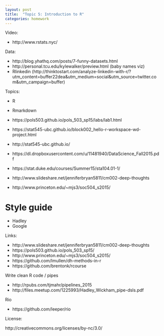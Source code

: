 ```yaml
---
layout: post
title:  "Topic 5: Introduction to R"
categories: homework
---
```


Video:

- http://www.rstats.nyc/

Data:

- http://blog.yhathq.com/posts/7-funny-datasets.html
- http://personal.tcu.edu/kylewalker/preview.html (baby names viz)
- Rlinkedin (http://thinktostart.com/analyze-linkedin-with-r/?utm_content=buffer22dea&utm_medium=social&utm_source=twitter.com&utm_campaign=buffer)

Topics:

- R
- Rmarkdown
- https://pols503.github.io/pols_503_sp15/labs/lab1.html
- https://stat545-ubc.github.io/block002_hello-r-workspace-wd-project.html
- http://stat545-ubc.github.io/
- https://dl.dropboxusercontent.com/u/11481940/DataScience_Fall2015.pdf
- https://stat.duke.edu/courses/Summer15/sta104.01-1/
- http://www.slideshare.net/jenniferbryan5811/cm002-deep-thoughts

- http://www.princeton.edu/~mjs3/soc504_s2015/

# Style guide

- Hadley
- Google

Links:

- http://www.slideshare.net/jenniferbryan5811/cm002-deep-thoughts
- https://pols503.github.io/pols_503_sp15/
- http://www.princeton.edu/~mjs3/soc504_s2015/
- https://github.com/lmullen/dh-methods-in-r
- https://github.com/brentonk/rcourse

Write clean R code / pipes

- http://rpubs.com/tjmahr/pipelines_2015
- http://files.meetup.com/1225993/Hadley_Wickham_pipe-dsls.pdf

Rio

- https://github.com/leeper/rio

License:

http://creativecommons.org/licenses/by-nc/3.0/
